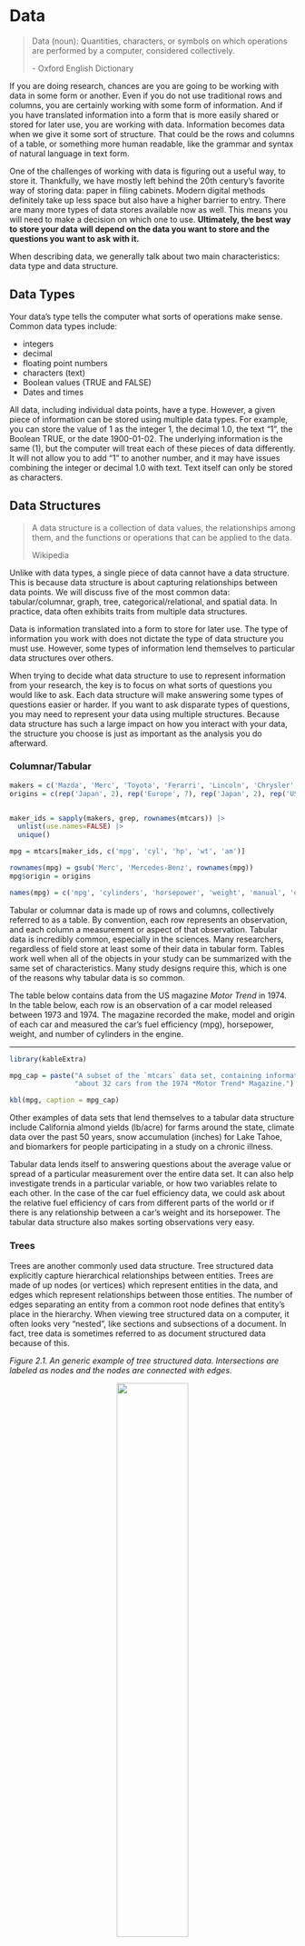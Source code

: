 # Data

> Data (noun):
> Quantities, characters, or symbols on which operations are performed by a 
> computer, considered collectively.
>
> \- Oxford English Dictionary


<!--
Information becomes data when it takes on a structure.

some data has a structure that is inherent to the information
Data is actionable, either by humans or by computers by putting it in some sort 
of structure (including natural language: syntax and grammar), text isn't 
unstructured it just hasn't been restructured to make it actionable

two structures; inherent structure and structure we impose on the data
The process of (re)structuring data is at least as important as the analysis 
we do afterward.

Things inform your data structure: inherent structure in data, and the question
you want to ask?

Ex you might throw the structure away ex with a lot of LLMs through the grammatical
structure away.

You will almost always have multiple versions of data in different structures
so you can ask different questions

Note: there are other definitions of data structure from other disciplines
(ex. in comp sci), we will not be using those definitions
-->

If you are doing research, chances are you are going to be working with data in
some form or another. Even if you do not use traditional rows and columns, you
are certainly working with some form of information. And if you have translated
information into a form that is more easily shared or stored for later use, you
are working with data. Information becomes data when we give it some sort of
structure. That could be the rows and columns of a table, or something
more human readable, like the grammar and syntax of natural language in text 
form.

One of the challenges of working with data is figuring out a useful way, to
store it. Thankfully, we have mostly left behind the 20th century's favorite way
of storing data: paper in filing cabinets. Modern digital methods definitely
take up less space but also have a higher barrier to entry. There are many more
types of data stores available now as well. This means you will need to make a
decision on which one to use. **Ultimately, the best way to store your data**
**will depend on the data you want to store and the questions you want to ask**
**with it.**

When describing data, we generally talk about two main characteristics: data 
type and data structure.

## Data Types

Your data's type tells the computer what sorts of operations make sense. Common
data types include:

  * integers
  * decimal
  * floating point numbers
  * characters (text)
  * Boolean values (TRUE and FALSE)
  * Dates and times

All data, including individual data points, have a type. However, a given piece
of information can be stored using multiple data types. For example, you can
store the value of 1 as the integer 1, the decimal 1.0, the text "1", the
Boolean TRUE, or the date 1900-01-02. The underlying information is the same
(1), but the computer will treat each of these pieces of data differently. It
will not allow you to add "1" to another number, and it may have issues
combining the integer or decimal 1.0 with text. Text itself can only be stored
as characters.

## Data Structures

> A data structure is a collection of data values, the relationships among them,
> and the functions or operations that can be applied to the data.
>
> Wikipedia

Unlike with data types, a single piece of data cannot have a data structure.
This is because data structure is about capturing relationships between data
points. We will discuss five of the most common data: tabular/columnar, graph,
tree, categorical/relational, and spatial data. In practice, data often exhibits
traits from multiple data structures.

Data is information translated into a form to store for
later use. The type of information you work with does not dictate the type of
data structure you must use. However, some types of information lend themselves
to particular data structures over others.

When trying to decide what data structure to use to represent information from
your research, the key is to focus on what sorts of questions you would like to
ask. Each data structure will make answering some types of questions easier or harder. If you want to ask disparate types of questions, you may need to
represent your data using multiple structures. Because data structure has such a
large impact on how you interact with your data, the structure you choose is
just as important as the analysis you do afterward.


### Columnar/Tabular

<!--
Convention is rows are observations and columns are your variables,
value associated with a given variable for a given observation lives in that
cell

Discrete (brief) observations of a particular thing, 
dealing with a class of object where every observation of one of those objects
can be described using the same set of variables

sorting is easy

better at working across the entire data structure

location and scale aka spread
-->


```r

makers = c('Mazda', 'Merc', 'Toyota', 'Ferarri', 'Lincoln', 'Chrysler', 'Dodge')
origins = c(rep('Japan', 2), rep('Europe', 7), rep('Japan', 2), rep('USA', 3))


maker_ids = sapply(makers, grep, rownames(mtcars)) |> 
  unlist(use.names=FALSE) |>
  unique()

mpg = mtcars[maker_ids, c('mpg', 'cyl', 'hp', 'wt', 'am')]

rownames(mpg) = gsub('Merc', 'Mercedes-Benz', rownames(mpg))
mpg$origin = origins

names(mpg) = c('mpg', 'cylinders', 'horsepower', 'weight', 'manual', 'origin')

```

Tabular or columnar data is made up of rows and columns, collectively referred
to as a table. By convention, each row represents an observation, and each
column a measurement or aspect of that observation. Tabular data is incredibly
common, especially in the sciences. Many researchers, regardless of field store
at least some of their data in tabular form. Tables work well when all of the
objects in your study can be summarized with the same set of characteristics.
Many study designs require this, which is one of the reasons why tabular data
is so common.

The table below contains data from the US magazine *Motor Trend* in 1974. In
the table below, each row is an observation of a car model released between
1973 and 1974. The magazine recorded the make, model and origin of each car and
measured the car's fuel efficiency (mpg), horsepower, weight, and number of
cylinders in the engine.

-------------------------------------------------------------------------------

```r

library(kableExtra)

mpg_cap = paste("A subset of the `mtcars` data set, containing information",
                "about 32 cars from the 1974 *Motor Trend* Magazine.")

kbl(mpg, caption = mpg_cap) 

```

Other examples of data sets that lend themselves to a tabular data structure
include California almond yields (lb/acre) for farms around the state, climate
data over the past 50 years, snow accumulation (inches) for Lake Tahoe, and
biomarkers for people participating in a study on a chronic illness.

Tabular data lends itself to answering questions about the average value or
spread of a particular measurement over the entire data set. It can also help
investigate trends in a particular variable, or how two variables relate to
each other. In the case of the car fuel efficiency data, we could ask about the
relative fuel efficiency of cars from different parts of the world or if there
is any relationship between a car's weight and its horsepower. The tabular data
structure also makes sorting observations very easy.

### Trees

Trees are another commonly used data structure. Tree structured data explicitly
capture hierarchical relationships between entities. Trees are made of up nodes
(or vertices) which represent entities in the data, and edges which represent
relationships between those entities. The number of edges separating an entity
from a common root node defines that entity's place in the hierarchy. When
viewing tree structured data on a computer, it often looks very "nested", like
sections and subsections of a document. In fact, tree data is sometimes
referred to as document structured data because of this.

*Figure 2.1. An generic example of tree structured data. Intersections are
labeled as nodes and the nodes are connected with edges.*

<center>![](img/tree_data.png){width="50%"}</center>

In general, tree data facilitates asking questions about particular subsets of
the data. For example, you might want to know how closely two entities are
related, which branches of the tree have the most nodes, or all of the
observations that fall under a particular subtree.

Family trees are a common example of tree structured data. In family trees, the
nodes represent people in the family. Horizontal lines represent marriages or
couplings, and vertical lines represent a connection to offspring. In the
family tree of the Tutor Dynasty in England below, it is easy to determine
things like who had the most wives (Henry VIII), which people shared a
generation, and who was the last member of the dynasty (James I of England).
Questions like what was the average age at death for the Tudors would be harder
to answer.

*Figure 2.2. Family tree of the principal members of the house of Tudor in 
England. Red indicates monarch of England. Blue indicates monarch of Scotland.*

![](img/House_of_Tudor.png)

We can also represent the car fuel efficiency data with a tree data structure.
This makes it much harder to answer some of the questions mentioned in the
previous section. On the other hand, the tree structure makes it very easy to
see which car manufacturer produced the greatest number of models in 1973-74
and how many different models came out of Japan during that time period.


*Figure 2.3. A tree representation of the subset of the `mtcars` data set
displayed in Table 2.1.* 
![](img/mpg_tree_data.png)

### Graphs

Graph data is similar to tree data in many ways. It also explicitly captures
information about relationships between entities using nodes and edges.
However, unlike trees, graph data sets have no inherent center or root node,
and there is no implicit hierarchy or nesting. Additionally, the relationships
between the vertices can be directional, and that direction does not have to be
consistent throughout the graph.

*Figure 2.4. Two examples of generic graph data, one a directed graph and one
and undirected graph. The directed graph has arrows connecting the nodes, while
the undirected graph simply has lines.*

<center>
![](img/graph_data.png){width="75%"}
</center>


Graph structured data tends to be more common in the social sciences and
humanities. One of the most ubiquitous examples of a graph is the social
network. Transportation data, like roads and flight paths, also lend themselves
to the graph structure. In the digital world, we can use graphs to map out the
link connections between Wikipedia pages, as seen below with Abraham Lincoln.

*Figure 2.5. A graph of relationships between Abraham Lincoln's Wikipedia page
and other pages linked to it. Each linkage contains a label describing the 
relationship between the two pages*

![](img/abraham_lincoln.png)

Graphs make it easy to ask questions about connectivity. For example we might
want to know how many flight connections we will need to make between Honolulu,
Hawaii and Cairo, Egypt, or how many degrees of separation there are between
Abraham Lincoln and Kevin Bacon on Wikipedia. We can also ask about which parts
of the graph are the most connected and which are the least connected.

### Membership

In membership data, group membership is the organizing principle of the data
structure. Entities can have membership in multiple groups, and relationships
are defined between groups instead of the entities themselves. As such,
relationships tend to represent complex processes rather than individual
entities.

One example of this type of data is student organization membership at UC
Davis. One student may belong to many clubs or none at all. Environmental
themed clubs may collaborate on given event like the Earth Day Celebration.
Student groups themselves may also be a part of a higher level organization,
like fraternities and sororities being a part of the Professional Sorority and
Fraternity Council.

### Spatial

Depending on the context, spatial data can be thought of as either a data type,
or a data structure. This workshop focuses on how data structures enable us to
ask different types of questions. Since spatial data allows us to ask novel
questions, we will discuss spatial data as a data structure.

In spatial data, the organizing principle is location. This can be geographic
location (ex latitude/longitude) or relative location on an arbitrary grid (ex.
[2, 4]). Data can either be continuous, like a sheet over a landscape, or
discrete like points on a map. In fact, map making is one of the most common
uses of spatial data. However, we can also ask as questions like whether points
are clustered more closely than we would expect, and whether we can use nearby
data to predict values for places where we don't any.

*Figure 2.6. A map of the counties of North Carolina, with the county areas
shaded to correspond to the number of live births in the county from 1974 to
1978.*

```r
suppressMessages(library(sf))

#read in North Carolina data
nc = st_read(system.file("shape/nc.shp", package="sf"), quiet = TRUE)

plot_title = 'Live Births in North Carolina from 1974-1978'

plot(nc['BIR74'], key.pos=1, main=plot_title)
```


